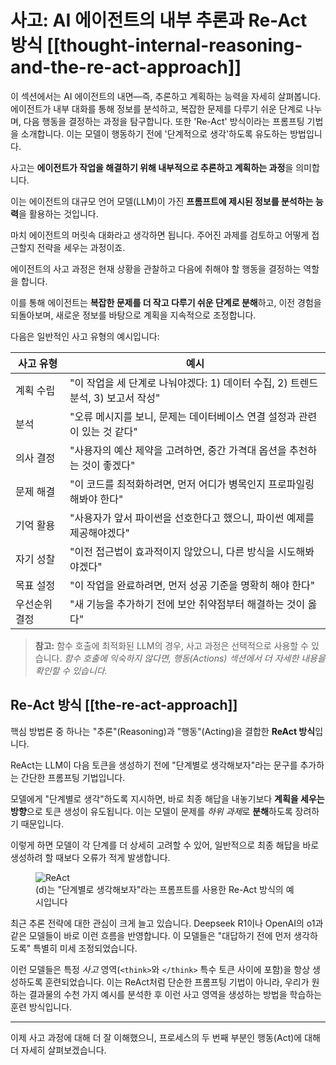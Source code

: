 # 사고: AI 에이전트의 내부 추론과 Re-Act 방식 [[thought-internal-reasoning-and-the-re-act-approach]]

<Tip> 
이 섹션에서는 AI 에이전트의 내면—즉, 추론하고 계획하는 능력을 자세히 살펴봅니다. 에이전트가 내부 대화를 통해 정보를 분석하고, 복잡한 문제를 다루기 쉬운 단계로 나누며, 다음 행동을 결정하는 과정을 탐구합니다. 또한 'Re-Act' 방식이라는 프롬프팅 기법을 소개합니다. 이는 모델이 행동하기 전에 '단계적으로 생각'하도록 유도하는 방법입니다. 
</Tip>

사고는 **에이전트가 작업을 해결하기 위해 내부적으로 추론하고 계획하는 과정**을 의미합니다.

이는 에이전트의 대규모 언어 모델(LLM)이 가진 **프롬프트에 제시된 정보를 분석하는 능력**을 활용하는 것입니다.

마치 에이전트의 머릿속 대화라고 생각하면 됩니다. 주어진 과제를 검토하고 어떻게 접근할지 전략을 세우는 과정이죠.

에이전트의 사고 과정은 현재 상황을 관찰하고 다음에 취해야 할 행동을 결정하는 역할을 합니다.

이를 통해 에이전트는 **복잡한 문제를 더 작고 다루기 쉬운 단계로 분해**하고, 이전 경험을 되돌아보며, 새로운 정보를 바탕으로 계획을 지속적으로 조정합니다.

다음은 일반적인 사고 유형의 예시입니다:

| 사고 유형 | 예시 |
|----------------|---------|
| 계획 수립 | "이 작업을 세 단계로 나눠야겠다: 1) 데이터 수집, 2) 트렌드 분석, 3) 보고서 작성" |
| 분석 | "오류 메시지를 보니, 문제는 데이터베이스 연결 설정과 관련이 있는 것 같다" |
| 의사 결정 | "사용자의 예산 제약을 고려하면, 중간 가격대 옵션을 추천하는 것이 좋겠다" |
| 문제 해결 | "이 코드를 최적화하려면, 먼저 어디가 병목인지 프로파일링해봐야 한다" |
| 기억 활용 | "사용자가 앞서 파이썬을 선호한다고 했으니, 파이썬 예제를 제공해야겠다" |
| 자기 성찰 | "이전 접근법이 효과적이지 않았으니, 다른 방식을 시도해봐야겠다" |
| 목표 설정 | "이 작업을 완료하려면, 먼저 성공 기준을 명확히 해야 한다" |
| 우선순위 결정 | "새 기능을 추가하기 전에 보안 취약점부터 해결하는 것이 옳다" |

> **참고:** 함수 호출에 최적화된 LLM의 경우, 사고 과정은 선택적으로 사용할 수 있습니다.
> *함수 호출에 익숙하지 않다면, 행동(Actions) 섹션에서 더 자세한 내용을 확인할 수 있습니다.*

## Re-Act 방식 [[the-re-act-approach]]

핵심 방법론 중 하나는 "추론"(Reasoning)과 "행동"(Acting)을 결합한 **ReAct 방식**입니다.

ReAct는 LLM이 다음 토큰을 생성하기 전에 "단계별로 생각해보자"라는 문구를 추가하는 간단한 프롬프팅 기법입니다.

모델에게 "단계별로 생각"하도록 지시하면, 바로 최종 해답을 내놓기보다 **계획을 세우는 방향**으로 토큰 생성이 유도됩니다. 이는 모델이 문제를 *하위 과제*로 **분해**하도록 장려하기 때문입니다.

이렇게 하면 모델이 각 단계를 더 상세히 고려할 수 있어, 일반적으로 최종 해답을 바로 생성하려 할 때보다 오류가 적게 발생합니다.

<figure>
<img src="https://huggingface.co/datasets/agents-course/course-images/resolve/main/en/unit1/ReAct.png" alt="ReAct"/>
<figcaption>(d)는 "단계별로 생각해보자"라는 프롬프트를 사용한 Re-Act 방식의 예시입니다
</figcaption>
</figure>

<Tip>
최근 추론 전략에 대한 관심이 크게 늘고 있습니다. Deepseek R1이나 OpenAI의 o1과 같은 모델들이 바로 이런 흐름을 반영합니다. 이 모델들은 "대답하기 전에 먼저 생각하도록" 특별히 미세 조정되었습니다.

이런 모델들은 특정 _사고_ 영역(`<think>`와 `</think>` 특수 토큰 사이에 포함)을 항상 생성하도록 훈련되었습니다. 이는 ReAct처럼 단순한 프롬프팅 기법이 아니라, 우리가 원하는 결과물의 수천 가지 예시를 분석한 후 이런 사고 영역을 생성하는 방법을 학습하는 훈련 방식입니다.
</Tip>

--- 
이제 사고 과정에 대해 더 잘 이해했으니, 프로세스의 두 번째 부분인 행동(Act)에 대해 더 자세히 살펴보겠습니다.
